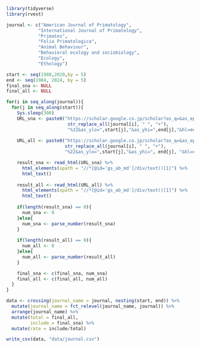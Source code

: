 ```r
library(tidyverse)
library(rvest)

journal <- c("American Journal of Primatology",
            "International Journal of Primatology",
            "Primates",
            "Folia Primatologica",
            "Animal Behaviour",
            "Behavioral ecology and sociobiology",
            "Ecology",
            "Ethology")

start <- seq(1980,2020,by = 5)
end <- seq(1984, 2024, by = 5)
final_sna <- NULL
final_all <- NULL

for(i in seq_along(journal)){
  for(j in seq_along(start)){
    Sys.sleep(300)
    URL_sna <- paste0("https://scholar.google.co.jp/scholar?as_q=&as_epq=&as_oq=%22social+network+analysis%22+%22network+analysis%22&as_eq=&as_occt=any&as_sauthors=&as_publication=%22",
                       str_replace_all(journal[i], " ", "+"),
                       "%22&as_ylo=",start[j],"&as_yhi=",end[j],"&hl=en&as_sdt=0%2C5")
    
    URL_all <- paste0("https://scholar.google.co.jp/scholar?as_q=&as_epq=&as_oq=&as_eq=&as_occt=any&as_sauthors=&as_publication=%22",
                      str_replace_all(journal[i], " ", "+"),
                      "%22&as_ylo=",start[j],"&as_yhi=", end[j], "&hl=en&as_sdt=0%2C5")

    result_sna <- read_html(URL_sna) %>% 
      html_elements(xpath = "//*[@id='gs_ab_md']/div/text()[1]") %>% 
      html_text() 
    
    result_all <- read_html(URL_all) %>% 
      html_elements(xpath = "//*[@id='gs_ab_md']/div/text()[1]") %>% 
      html_text() 
    
    if(length(result_sna) == 0){
      num_sna <- 0
    }else{
      num_sna <- parse_number(result_sna)
    }
    
    if(length(result_all) == 0){
      num_all <- 0
    }else{
      num_all <- parse_number(result_all)
    }

    final_sna <- c(final_sna, num_sna)
    final_all <- c(final_all, num_all)
  }
}

data <- crossing(journal_name = journal, nesting(start, end)) %>% 
  mutate(journal_name = fct_relevel(journal_name, journal)) %>% 
  arrange(journal_name) %>% 
  mutate(total = final_all,
         include = final_sna) %>% 
  mutate(rate = include/total)

write_csv(data, "data/journal.csv")
```

